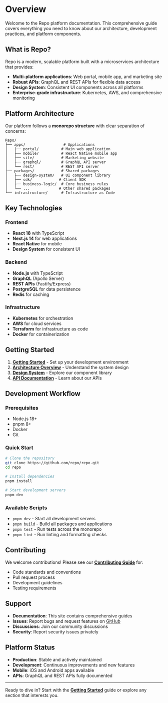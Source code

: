 # Overview

Welcome to the Repo platform documentation. This comprehensive guide covers everything you need to know about our architecture, development practices, and platform components.

## What is Repo?

Repo is a modern, scalable platform built with a microservices architecture that provides:

- **Multi-platform applications**: Web portal, mobile app, and marketing site
- **Robust APIs**: GraphQL and REST APIs for flexible data access
- **Design System**: Consistent UI components across all platforms
- **Enterprise-grade infrastructure**: Kubernetes, AWS, and comprehensive monitoring

## Platform Architecture

Our platform follows a **monorepo structure** with clear separation of concerns:

```
Repo/
├── apps/                 # Applications
│   ├── portal/          # Main web application
│   ├── mobile/          # React Native mobile app
│   ├── site/            # Marketing website
│   ├── graphql/         # GraphQL API server
│   └── rest/            # REST API server
├── packages/            # Shared packages
│   ├── design-system/   # UI component library
│   ├── sdk/            # Client SDK
│   ├── business-logic/  # Core business rules
│   └── ...             # Other shared packages
└── infrastructure/      # Infrastructure as Code
```

## Key Technologies

### Frontend

- **React 18** with TypeScript
- **Next.js 14** for web applications
- **React Native** for mobile
- **Design System** for consistent UI

### Backend

- **Node.js** with TypeScript
- **GraphQL** (Apollo Server)
- **REST APIs** (Fastify/Express)
- **PostgreSQL** for data persistence
- **Redis** for caching

### Infrastructure

- **Kubernetes** for orchestration
- **AWS** for cloud services
- **Terraform** for infrastructure as code
- **Docker** for containerization

## Getting Started

1. **[Getting Started](./getting-started)** - Set up your development environment
2. **[Architecture Overview](./architecture/overview)** - Understand the system design
3. **[Design System](./design-system/page)** - Explore our component library
4. **[API Documentation](./api/graphql)** - Learn about our APIs

## Development Workflow

### Prerequisites

- Node.js 18+
- pnpm 8+
- Docker
- Git

### Quick Start

```bash
# Clone the repository
git clone https://github.com/repo/repo.git
cd repo

# Install dependencies
pnpm install

# Start development servers
pnpm dev
```

### Available Scripts

- `pnpm dev` - Start all development servers
- `pnpm build` - Build all packages and applications
- `pnpm test` - Run tests across the monorepo
- `pnpm lint` - Run linting and formatting checks

## Contributing

We welcome contributions! Please see our **[Contributing Guide](./contributing)** for:

- Code standards and conventions
- Pull request process
- Development guidelines
- Testing requirements

## Support

- **Documentation**: This site contains comprehensive guides
- **Issues**: Report bugs and request features on [GitHub](https://github.com/repo/repo)
- **Discussions**: Join our community discussions
- **Security**: Report security issues privately

## Platform Status

- **Production**: Stable and actively maintained
- **Development**: Continuous improvements and new features
- **Mobile**: iOS and Android apps available
- **APIs**: GraphQL and REST APIs fully documented

---

Ready to dive in? Start with the **[Getting Started](./getting-started)** guide or explore any section that interests you.
